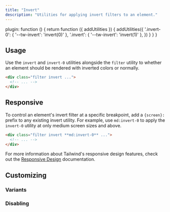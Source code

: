 ```yaml
---
title: "Invert"
description: "Utilities for applying invert filters to an element."
---
```



  plugin: function () {
    return function ({ addUtilities }) {
      addUtilities({
        '.invert-0': { '--tw-invert': 'invert(0)' },
        '.invert': { '--tw-invert': 'invert(1)' },
      })
    }
  }
}

## Usage

Use the `invert` and `invert-0` utilities alongside the `filter` utility to whether an element should be rendered with inverted colors or normally.

```html
<div class="filter invert ...">
  <!-- ... -->
</div>
```

## Responsive

To control an element's invert filter at a specific breakpoint, add a `{screen}:` prefix to any existing invert utility. For example, use `md:invert-0` to apply the `invert-0` utility at only medium screen sizes and above.

```html
<div class="filter invert **md:invert-0** ...">
  <!-- ... -->
</div>
```

For more information about Tailwind's responsive design features, check out the [Responsive Design](/docs/responsive-design) documentation.

## Customizing

### Variants

<Variants plugin="invert" name="invert" />

### Disabling

<Disabling plugin="invert" name="invert" />
